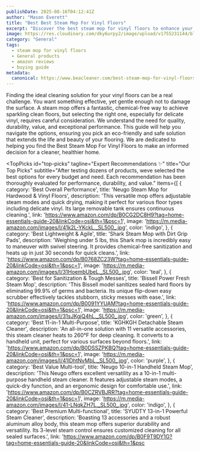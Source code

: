 ```yaml
---
publishDate: 2025-08-16T04:12:41Z
author: "Mason Everett"
title: "Best Best Steam Mop For Vinyl Floors"
excerpt: "Discover the best steam mop for vinyl floors to enhance your experience. Find top solutions based on thorough testing and reviews."
image: https://res.cloudinary.com/dky6urpy2/image/upload/v1755231144/blog_image_1755231144_yxbwmz.webp
category: "General"
tags:
  - steam mop for vinyl floors
  - General products
  - amazon reviews
  - buying guide
metadata:
  canonical: https://www.beacleaner.com/best-steam-mop-for-vinyl-floors
---
```



Finding the ideal cleaning solution for your vinyl floors can be a real challenge. You want something effective, yet gentle enough not to damage the surface. A steam mop offers a fantastic, chemical-free way to achieve sparkling clean floors, but selecting the right one, especially for delicate vinyl, requires careful consideration. We understand the need for quality, durability, value, and exceptional performance. This guide will help you navigate the options, ensuring you pick an eco-friendly and safe solution that extends the life and beauty of your flooring. We are dedicated to helping you find the Best Steam Mop For Vinyl Floors to make an informed decision for a cleaner, healthier home.

<TopPicks
  id="top-picks"
  tagline="Expert Recommendations ✨"
  title="Our Top Picks"
  subtitle="After testing dozens of products, weve selected the best options for every budget and need. Each recommendation has been thoroughly evaluated for performance, durability, and value."
  items={[
    {
      category: 'Best Overall Performance',
      title: 'Neugo Steam Mop for Hardwood & Vinyl Floors',
      description: 'This versatile mop offers adjustable steam modes and quick drying, making it perfect for various floor types including delicate vinyl. Its large removable tank ensures continuous cleaning.',
      link: 'https://www.amazon.com/dp/B0CG2DC8H9?tag=home-essentials-guide-20&linkCode=osi&th=1&psc=1',
      image: 'https://m.media-amazon.com/images/I/41k2L-YKckL._SL500_.jpg',
      color: 'indigo',
    },
    {
      category: 'Best Lightweight & Agile',
      title: 'Shark Steam Mop with Dirt Grip Pads',
      description: 'Weighing under 5 lbs, this Shark mop is incredibly easy to maneuver with swivel steering. It provides chemical-free sanitization and heats up in just 30 seconds for quick cleans.',
      link: 'https://www.amazon.com/dp/B0768ZC23W?tag=home-essentials-guide-20&linkCode=osi&th=1&psc=1',
      image: 'https://m.media-amazon.com/images/I/31HoembUbeL._SL500_.jpg',
      color: 'teal',
    },
    {
      category: 'Best for Sanitization & Tough Messes',
      title: 'Bissell Power Fresh Steam Mop',
      description: 'This Bissell model sanitizes sealed hard floors by eliminating 99.9% of germs and bacteria. Its unique flip-down easy scrubber effectively tackles stubborn, sticky messes with ease.',
      link: 'https://www.amazon.com/dp/B0091YYUAM?tag=home-essentials-guide-20&linkCode=osi&th=1&psc=1',
      image: 'https://m.media-amazon.com/images/I/31sJKgjQ4hL._SL500_.jpg',
      color: 'green',
    },
    {
      category: 'Best 11-in-1 Multi-Purpose',
      title: 'KGHKGH Detachable Steam Cleaner',
      description: 'An all-in-one solution with 11 versatile accessories, this steam cleaner heats to 260°F for deep cleaning. It converts to a handheld unit, perfect for various surfaces beyond floors.',
      link: 'https://www.amazon.com/dp/B0DSSZPKBQ?tag=home-essentials-guide-20&linkCode=osi&th=1&psc=1',
      image: 'https://m.media-amazon.com/images/I/41lDhtNvMbL._SL500_.jpg',
      color: 'purple',
    },
    {
      category: 'Best Value Multi-tool',
      title: 'Neugo 10-in-1 Handheld Steam Mop',
      description: 'This Neugo offers excellent versatility as a 10-in-1 multi-purpose handheld steam cleaner. It features adjustable steam modes, a quick-dry function, and an ergonomic design for comfortable use.',
      link: 'https://www.amazon.com/dp/B0CZRVBJRR?tag=home-essentials-guide-20&linkCode=osi&th=1&psc=1',
      image: 'https://m.media-amazon.com/images/I/41-LNqkZH7L._SL500_.jpg',
      color: 'indigo',
    },
    {
      category: 'Best Premium Multi-functional',
      title: 'SYUDTY 13-in-1 Powerful Steam Cleaner',
      description: 'Boasting 13 accessories and a robust aluminum alloy body, this steam mop offers superior durability and versatility. Its 3-level steam control ensures customized cleaning for all sealed surfaces.',
      link: 'https://www.amazon.com/dp/B0F9T9DY1G?tag=home-essentials-guide-20&linkCode=osi&th=1&psc